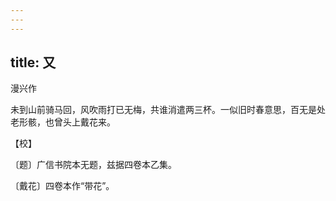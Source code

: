 ```yaml
---
---
---
```

title: 又
---



漫兴作





未到山前骑马回，风吹雨打已无梅，共谁消遣两三杯。一似旧时春意思，百无是处老形骸，也曾头上戴花来。





【校】


〔题〕广信书院本无题，兹据四卷本乙集。

〔戴花〕四卷本作“带花”。
